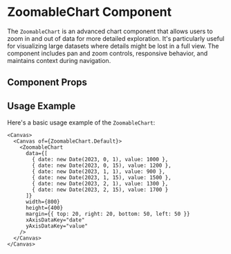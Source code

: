 

<Meta of={ZoomableChart} />

# ZoomableChart Component

The `ZoomableChart` is an advanced chart component that allows users to zoom in and out of data for more detailed exploration. It's particularly useful for visualizing large datasets where details might be lost in a full view. The component includes pan and zoom controls, responsive behavior, and maintains context during navigation.

## Component Props

<Canvas of={ZoomableChart.Default} />

<Controls />

## Usage Example

Here's a basic usage example of the `ZoomableChart`:

```tsx
<Canvas>
  <Canvas of={ZoomableChart.Default}>
    <ZoomableChart 
      data={[
        { date: new Date(2023, 0, 1), value: 1000 },
        { date: new Date(2023, 0, 15), value: 1200 },
        { date: new Date(2023, 1, 1), value: 900 },
        { date: new Date(2023, 1, 15), value: 1500 },
        { date: new Date(2023, 2, 1), value: 1300 },
        { date: new Date(2023, 2, 15), value: 1700 }
      ]}
      width={800}
      height={400}
      margin={{ top: 20, right: 20, bottom: 50, left: 50 }}
      xAxisDataKey="date"
      yAxisDataKey="value"
    />
  </Canvas>
</Canvas>
``` 